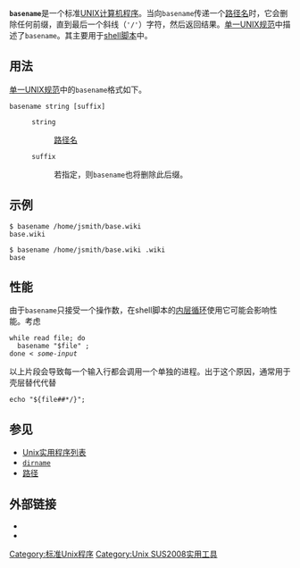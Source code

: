 {{noteTA
|G1=IT
}}
{{lowercase}}
{{no footnotes|date=2013年3月}}
'''<tt>basename</tt>'''是一个标准[[UNIX|UNIX]][[计算机程序|计算机程序]]。当向<tt>basename</tt>传递一个[[路径_(计算机)|路径名]]时，它会删除任何前缀，直到最后一个斜线（<code>'/'</code>）字符，然后返回结果。[[单一UNIX规范|单一UNIX规范]]中描述了<tt>basename</tt>。其主要用于[[shell脚本|shell脚本]]中。

== 用法 ==
[[单一UNIX规范|单一UNIX规范]]中的<tt>basename</tt>格式如下。
 basename string [suffix]

:<tt>string</tt>
::[[路径_(计算机)|路径名]]
:<tt>suffix</tt>
::若指定，则<tt>basename</tt>也将删除此后缀。

== 示例 ==
 $ basename /home/jsmith/base.wiki 
 base.wiki

 $ basename /home/jsmith/base.wiki .wiki
 base

== 性能 ==

由于<tt>basename</tt>只接受一个操作数，在shell脚本的[[内层循环|内层循环]]使用它可能会影响性能。考虑

 while read file; do
   basename "$file" ;
 done < ''some-input''

以上片段会导致每一个输入行都会调用一个单独的进程。出于这个原因，通常用于壳层替代代替<!-- invoking an extra program like sed is avoided this way -->

 echo "${file##*/}";

== 参见 ==
* [[Unix实用程序列表|Unix实用程序列表]]
* <code>[[dirname|dirname]]</code>
* [[路径_(计算机)|路径]]

== 外部链接 ==
*{{man|cu|basename|SUS|return non-directory portion of a pathname}}
*{{man|1|basename||strip directory and suffix from filenames}}

{{unix命令}}

[[Category:标准Unix程序|Category:标准Unix程序]]
[[Category:Unix_SUS2008实用工具|Category:Unix SUS2008实用工具]]